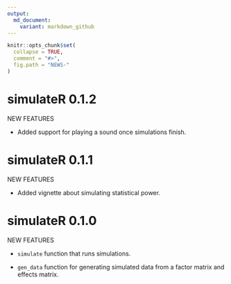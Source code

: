 ```yaml
---
output:
  md_document:
    variant: markdown_github
---
```


<!-- NEWS.md is generated from NEWS.Rmd. Please edit that file -->

```r
knitr::opts_chunk$set(
  collapse = TRUE,
  comment = "#>",
  fig.path = "NEWS-"
)
```
# simulateR 0.1.2

NEW FEATURES

* Added support for playing a sound once simulations finish.

# simulateR 0.1.1

NEW FEATURES

* Added vignette about simulating statistical power.

# simulateR 0.1.0

NEW FEATURES

* `simulate` function that runs simulations.

* `gen_data` function for generating simulated data from a factor matrix and effects matrix.
